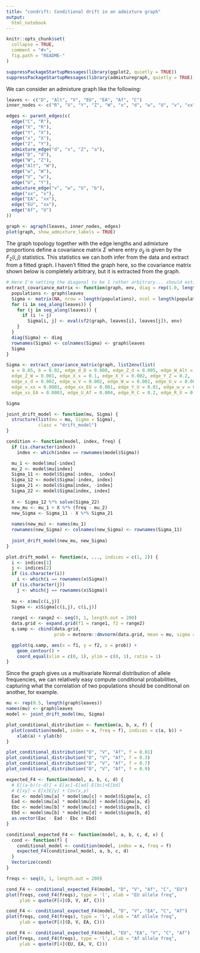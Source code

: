 ```yaml
---
title: "condrift: Conditional drift in an admixture graph"
output:
  html_notebook
---
```


<!-- README.md is generated from README.Rmd. Please edit that file -->

```r
knitr::opts_chunk$set(
  collapse = TRUE,
  comment = "#>",
  fig.path = "README-"
)

suppressPackageStartupMessages(library(ggplot2, quietly = TRUE))
suppressPackageStartupMessages(library(admixturegraph, quietly = TRUE))
```

We can consider an admixture graph like the following:

```r
leaves <- c("D", "Alt", "V", "EU", "EA", "Af", "C")
inner_nodes <- c("R", "X", "Y", "Z", "W", "x", "d", "w", "U", "v", "xx")

edges <- parent_edges(c(
  edge("C", "R"),
  edge("X", "R"),
  edge("Y", "X"),
  edge("x", "X"),
  edge("Z", "Y"),
  admixture_edge("d", "x", "Z", "a"),
  edge("D", "d"),
  edge("W", "Z"),
  edge("Alt", "W"),
  edge("w", "W"),
  edge("V", "w"),
  edge("U", "Y"),
  admixture_edge("v", "w", "U", "b"),
  edge("xx", "v"),
  edge("EA", "xx"),
  edge("EU", "xx"),
  edge("Af", "U")
))

graph <- agraph(leaves, inner_nodes, edges)
plot(graph, show_admixture_labels = TRUE)
```

The graph topology together with the edge lengths and admixture proportions define a covariance matrix $\Sigma$ where entry $\sigma_{ij}$ is given by the $F_2(i,j)$ statistics. This statistics we can both infer from the data and extract from a fitted graph. I haven't fitted the graph here, so the covariance matrix shown below is completely arbitrary, but it is extracted from the graph.

```r
# Here I'm setting the diagonal to be 1 rather arbitrary... should estimate it.
extract_covariance_matrix <- function(graph, env, diag = rep(1.0, length(graph$leaves))) {
  populations <- graph$leaves
  Sigma <- matrix(NA, nrow = length(populations), ncol = length(populations))
  for (i in seq_along(leaves)) {
    for (j in seq_along(leaves)) {
      if (i != j)
        Sigma[i, j] <- eval(sf2(graph, leaves[i], leaves[j]), env)
    }
  }
  diag(Sigma) <- diag
  rownames(Sigma) <- colnames(Sigma) <- graph$leaves
  Sigma
}

Sigma <- extract_covariance_matrix(graph, list2env(list(
  a = 0.05, b = 0.02, edge_d_D = 0.008, edge_Z_d = 0.005, edge_W_Alt = 0.001, 
  edge_Z_W = 0.001, edge_X_x = 0.1, edge_X_Y = 0.002, edge_Y_Z = 0.2,
  edge_x_d = 0.002, edge_w_V = 0.002, edge_W_w = 0.002, edge_U_v = 0.003,
  edge_v_xx = 0.0001, edge_xx_EU = 0.001, edge_Y_U = 0.01, edge_w_v = 0.003, 
  edge_xx_EA = 0.0003, edge_U_Af = 0.004, edge_R_C = 0.2, edge_R_X = 0.004)))

Sigma
```

```r
joint_drift_model <- function(mu, Sigma) {
  structure(list(mu = mu, Sigma = Sigma),
            class = "drift_model")
}

condition <- function(model, index, freq) {
  if (is.character(index))
    index <- which(index == rownames(model$Sigma))

  mu_1 <- model$mu[-index]
  mu_2 <- model$mu[index]
  Sigma_11 <- model$Sigma[-index, -index]
  Sigma_12 <- model$Sigma[-index, index]
  Sigma_21 <- model$Sigma[index, -index]
  Sigma_22 <- model$Sigma[index, index]
  
  X <- Sigma_12 %*% solve(Sigma_22)
  new_mu <- mu_1 + X %*% (freq - mu_2)
  new_Sigma <- Sigma_11 - X %*% Sigma_21
  
  names(new_mu) <- names(mu_1)
  rownames(new_Sigma) <- colnames(new_Sigma) <- rownames(Sigma_11)
  
  joint_drift_model(new_mu, new_Sigma)
}

plot.drift_model <- function(x, ..., indices = c(1, 2)) {
  i <- indices[1]
  j <- indices[2]
  if (is.character(i))
    i <- which(i == rownames(x$Sigma))
  if (is.character(j))
    j <- which(j == rownames(x$Sigma))
  
  mu <- x$mu[c(i,j)]
  Sigma <- x$Sigma[c(i,j), c(i,j)]
  
  range1 <- range2 <- seq(0, 1, length.out = 200)
  data.grid <- expand.grid(f1 = range1, f2 = range2)
  q.samp <- cbind(data.grid, 
                  prob = mvtnorm::dmvnorm(data.grid, mean = mu, sigma = Sigma))

  ggplot(q.samp, aes(x = f1, y = f2, z = prob)) + 
    geom_contour() +
    coord_equal(xlim = c(0, 1), ylim = c(0, 1), ratio = 1)
}
```

Since the graph gives us a multivariate Normal distribution of allele frequencies, we can relatively easy compute conditional probabilities, capturing what the correlation of two populations should be conditional on another, for example.

```r
mu <- rep(0.5, length(graph$leaves))
names(mu) <- graph$leaves
model <- joint_drift_model(mu, Sigma)

plot_conditional_distribution <- function(a, b, x, f) {
  plot(condition(model, index = x, freq = f), indices = c(a, b)) +
    xlab(a) + ylab(b)
}

plot_conditional_distribution("D", "V", "Af", f = 0.01)
plot_conditional_distribution("D", "V", "Af", f = 0.3)
plot_conditional_distribution("D", "V", "Af", f = 0.7)
plot_conditional_distribution("D", "V", "Af", f = 0.9)
```

```r
expected_F4 <- function(model, a, b, c, d) {
  # E[(a-b)(c-d)] = E[ac]-E[ad]-E[bc]+E[bd]
  # E[xy] = E[x]E[y] + Cov(x,y)
  Eac <- model$mu[a] * model$mu[c] + model$Sigma[a, c]
  Ead <- model$mu[a] * model$mu[d] + model$Sigma[a, d]
  Ebc <- model$mu[b] * model$mu[c] + model$Sigma[b, c]
  Ebd <- model$mu[b] * model$mu[d] + model$Sigma[b, d]
  as.vector(Eac - Ead - Ebc + Ebd)
}

conditional_expected_F4 <- function(model, a, b, c, d, x) {
  cond <- function(f) {
    conditional_model <- condition(model, index = x, freq = f)
    expected_F4(conditional_model, a, b, c, d)  
  }
  Vectorize(cond)
}
```

```r
freqs <- seq(0, 1, length.out = 200)

cond_F4 <- conditional_expected_F4(model, "D", "V", "Af", "C", "EU")
plot(freqs, cond_F4(freqs), type = 'l', xlab = "EU allele freq", 
     ylab = quote(F[4](D, V, Af, C)))

cond_F4 <- conditional_expected_F4(model, "D", "V", "EA", "C", "Af")
plot(freqs, cond_F4(freqs), type = 'l', xlab = "Af allele freq", 
     ylab = quote(F[4](D, V, EA, C)))

cond_F4 <- conditional_expected_F4(model, "EU", "EA", "V", "C", "Af")
plot(freqs, cond_F4(freqs), type = 'l', xlab = "Af allele freq", 
     ylab = quote(F[4](EU, EA, V, C)))
```
